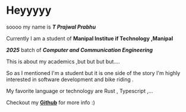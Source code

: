 # Heyyyyy


soooo my name is **_T Prajwal Prabhu_**

Currently I am a student of **Manipal Institue if Technology ,Manipal** 

**_2025_** batch of _**Computer and Communication Engineering**_

This is about my academics ,but but but but....

So as I mentioned I'm a student but it is one side of the story I'm highly interested in software development and bike riding .

My favorite language or technology are Rust , Typescript ,... 

Checkout my **[Github](https://github.com/prajwalprabhu "Github")** for more info :) 

